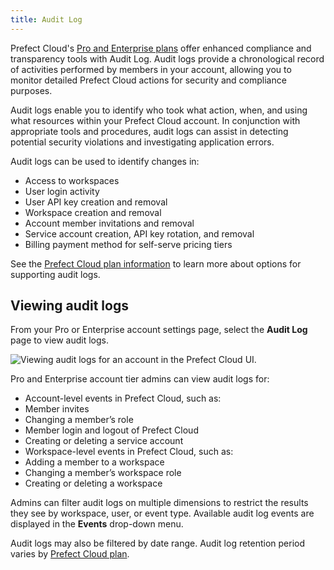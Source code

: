 ```yaml
---
title: Audit Log
---
```


Prefect Cloud's [Pro and Enterprise plans](https://www.prefect.io/pricing) offer enhanced compliance and transparency tools with Audit Log. Audit logs provide a chronological record of activities performed by members in your account, allowing you to monitor detailed Prefect Cloud actions for security and compliance purposes.

Audit logs enable you to identify who took what action, when, and using what resources within your Prefect Cloud account. In conjunction with appropriate tools and procedures, audit logs can assist in detecting potential security violations and investigating application errors.

Audit logs can be used to identify changes in:

*   Access to workspaces
*   User login activity
*   User API key creation and removal
*   Workspace creation and removal
*   Account member invitations and removal
*   Service account creation, API key rotation, and removal
*   Billing payment method for self-serve pricing tiers

See the [Prefect Cloud plan information](https://www.prefect.io/pricing) to learn more about options for supporting audit logs.

Viewing audit logs
-----------------------------------------------------------

From your Pro or Enterprise account settings page, select the **Audit Log** page to view audit logs.

![Viewing audit logs for an account in the Prefect Cloud UI.](/images/audit-log1.png)

Pro and Enterprise account tier admins can view audit logs for:

*   Account-level events in Prefect Cloud, such as:
*   Member invites
*   Changing a member’s role
*   Member login and logout of Prefect Cloud
*   Creating or deleting a service account
*   Workspace-level events in Prefect Cloud, such as:
*   Adding a member to a workspace
*   Changing a member’s workspace role
*   Creating or deleting a workspace

Admins can filter audit logs on multiple dimensions to restrict the results they see by workspace, user, or event type. Available audit log events are displayed in the **Events** drop-down menu.

Audit logs may also be filtered by date range. Audit log retention period varies by [Prefect Cloud plan](https://www.prefect.io/pricing).